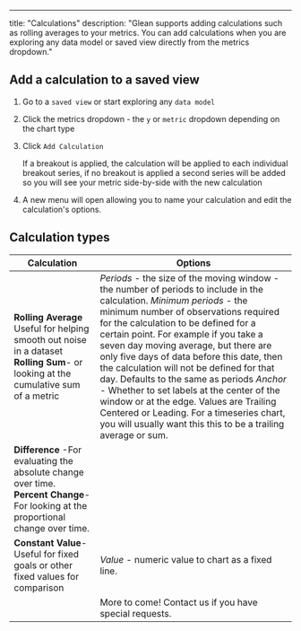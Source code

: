---
title: "Calculations"
description: "Glean supports adding calculations such as rolling averages to your metrics.  You can add calculations when you are exploring any data model or saved view directly from the metrics dropdown."

## Add a calculation to a saved view

1. Go to a `saved view` or start exploring any `data model`
2. Click the metrics dropdown - the `y` or `metric` dropdown depending on the chart type
3. Click `Add Calculation`

    <Info> If a breakout is applied, the calculation will be applied to each individual breakout series, if no breakout is applied a second series will be added so you will see your metric side-by-side with the new calculation </Info>

4. A new menu will open allowing you to name your calculation and edit the calculation's options.


## Calculation types

| Calculation | Options |
| --- | --- |
| **Rolling Average**  Useful for helping smooth out noise in a dataset **Rolling Sum**-  or looking at the cumulative sum of a metric | *Periods* - the size of the moving window - the number of periods to include in the calculation. *Minimum periods* - the minimum number of observations required for the calculation to be defined for a certain point.  For example if you take a seven day moving average, but there are only five days of data before this date, then the calculation will not be defined for that day.  Defaults to the same as periods *Anchor* - Whether to set labels at the center of the window or at the edge. Values are Trailing Centered or Leading.  For a timeseries chart, you will usually want this this to be a trailing average or sum. |
| **Difference** -For evaluating the absolute change over time. **Percent Change**-  For looking at the proportional change over time.|  |
| **Constant Value**-  Useful for fixed goals or other fixed values for comparison| *Value* - numeric value to chart as a fixed line. |
|  | More to come!  Contact us if you have special requests. |
